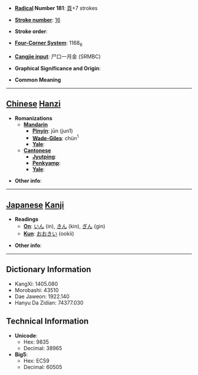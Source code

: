 * '''[[Wiktionary:Chinese radical index| Radical]] Number 181''': [[Wiktionary:Chinese radical index 頁|頁]]+7 strokes

* '''[[Wiktionary:Chinese total strokes index|Stroke number]]''': [[Wiktionary:Chinese total strokes index 16|16]]

* '''Stroke order''': 

* '''[[Wiktionary:Chinese four corner index|Four-Corner System]]''': 1168<sub>6</sub>

* '''[[Wiktionary:Chinese Cangjie index|Cangjie input]]''': 尸口一月金 (SRMBC)

* '''Graphical Significance and Origin''': 

* '''Common Meaning'''

----

== [[Chinese]] [[Hanzi]] ==

* '''Romanizations'''
** '''[[Mandarin]]'''
*** '''[[Pinyin]]''': jūn (jun1)
*** '''[[Wade-Giles]]''': chün<sup>1</sup>
*** '''[[Yale]]''': 
** '''[[Cantonese]]'''
*** '''[[Jyutping]]''':
*** '''[[Penkyamp]]''': 
*** '''[[Yale]]''': 

* '''Other info''': 

----

== [[Japanese]] [[Kanji]] ==

* '''Readings'''
** '''[[On]]''': [[いん]] (in), [[きん]] (kin), [[ぎん]] (gin)
** '''[[Kun]]''': [[おおきい]] (ookii)

* '''Other info''':  

----

== Dictionary Information ==

* KangXi: 1405.080
* Morobashi: 43510
* Dae Jaweon: 1922.140
* Hanyu Da Zidian: 74377.030

== Technical Information ==

* '''Unicode''':
** Hex: 9835
** Decimal: 38965
* '''Big5''':
** Hex: EC59
** Decimal: 60505